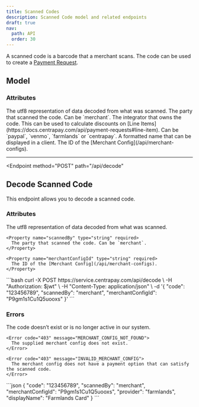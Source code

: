 ```yaml
---
title: Scanned Codes
description: Scanned Code model and related endpoints
draft: true
nav:
  path: API
  order: 30
---
```


A scanned code is a barcode that a merchant scans. The code can be used to create a [Payment Request](https://docs.centrapay.com/api/payment-requests).

## Model

### Attributes

<Properties>
  <Property name="code" type="string">
    The utf8 representation of data decoded from what was scanned.
  </Property>

  <Property name="scannedBy" type="string">
    The party that scanned the code. Can be `merchant`.
  </Property>

  <Property name="provider" type="string">
    The integrator that owns the code. This can be used to calculate discounts on [Line Items](https://docs.centrapay.com/api/payment-requests#line-item). Can be `paypal`, `venmo`, `farmlands` or `centrapay`.
  </Property>

  <Property name="displayName" type="string">
    A formatted name that can be displayed in a client.
  </Property>

  <Property name="merchantConfigId" type="string">
    The ID of the [Merchant Config](/api/merchant-configs).
  </Property>
</Properties>

---

<Endpoint
  method="POST"
  path="/api/decode"
>
  ## Decode Scanned Code

  This endpoint allows you to decode a scanned code.

  ### Attributes
  <Properties>
    <Property name="code" type="string" required>
      The utf8 representation of data decoded from what was scanned.
    </Property>

    <Property name="scannedBy" type="string" required>
      The party that scanned the code. Can be `merchant`.
    </Property>

    <Property name="merchantConfigId" type="string" required>
      The ID of the [Merchant Config](/api/merchant-configs).
    </Property>
  </Properties>

  <CodePanel slot="code-examples" title="Request" method="POST" path="/api/decode">
    ```bash
    curl -X POST https://service.centrapay.com/api/decode \
      -H "Authorization: $jwt" \
      -H "Content-Type: application/json" \
      -d '{
        "code": "123456789",
        "scannedBy": "merchant",
        "merchantConfigId": "P9gm1s1Cu1Q5uooxs"
      }'
    ```
  </CodePanel>

  ### Errors
  <Properties>
    <Error code="403" message="UNKNOWN_CODE">
      The code doesn’t exist or is no longer active in our system.
    </Error>

    <Error code="403" message="MERCHANT_CONFIG_NOT_FOUND">
      The supplied merchant config does not exist.
    </Error>

    <Error code="403" message="INVALID_MERCHANT_CONFIG">
      The merchant config does not have a payment option that can satisfy the scanned code.
    </Error>
  </Properties>

  <CodePanel slot="code-examples" title="Response">
    ```json
    {
      "code": "123456789",
      "scannedBy": "merchant",
      "merchantConfigId": "P9gm1s1Cu1Q5uooxs",
      "provider": "farmlands",
      "displayName": "Farmlands Card"
    }
    ```
  </CodePanel>
</Endpoint>
